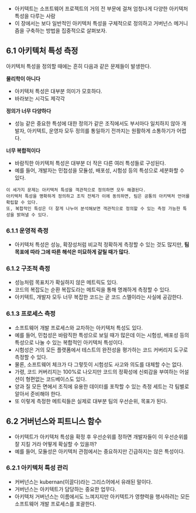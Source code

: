 - 아키텍트는 소프트웨어 프로젝트의 거의 전 부문에 걸쳐 엄청나게 다양한 아키텍처 특성을 다루는 사람
- 이 장에서는 보다 일반적인 아키텍처 특성을 구체적으로 정의하고 거버넌스 메거니즘을 구축하는 방법을 집중적으로 살펴보자.

## 6.1 아키텍처 특성 측정

아키텍처 특성을 정의할 때에는 흔히 다음과 같은 문제들이 발생한다.

**물리학이 아니다**

- 아키텍처 특성은 대부분 의미가 모호하다.
- 바라보는 시각도 제각각

**정의가 너무 다양하다**

- 성능 같은 중요한 특성에 대한 정의가 같은 조직에서도 부서마다 일치하지 않아 개발자, 아키텍트, 운영자 모두 정의를 통일하기 전까지는 원활하게 소통하기가 어렵다.

**너무 복합적이다**

- 바람직한 아키텍처 특성은 대부분 더 작은 다른 여러 특성들로 구성된다.
- 예를 들어, 개발자는 민첩성을 모듈성, 배포성, 시험성 등의 특성으로 세분화할 수 있다.

```
이 세가지 문제는 아키텍처 특성을 객관적으로 정의하면 모두 해결된다.
아키텍처 특성을 명확하게 정의하고 조직 전체가 이에 동의하면, 팀은 공통의 아키텍처 언어를 확립할 수 있다.
또, 복합적인 특성은 더 잘게 나누어 분석해보면 객관적으로 정의할 수 있는 측정 가능한 특성을 밝혀낼 수 있다.
```

### 6.1.1 운영적 측정

- 아키텍처 특성은 성능, 확장성처럼 비교적 정확하게 측정할 수 있는 것도 많지만, **팀 목표에 따라 그에 따른 해석은 미묘하게 갈릴 때가 많다.**

### 6.1.2 구조적 측정

- 성능처럼 목표치가 확실하지 않은 메트릭도 있다.
- 코드의 복잡도는 순환 복잡도라는 메트릭을 통해 명쾌하게 측정할 수 있다.
- 아키텍트, 개발자 모두 너무 복잡한 코드는 곧 코드 스멜이라는 사실에 공감한다.

### 6.1.3 프로세스 측정

- 소프트웨어 개발 프로세스와 교차하는 아키텍처 특성도 있다.
- 예를 들어, 민첩성은 바람직한 특성으로 보일 때가 많은데 이는 시험성, 배포성 등의 특성으로 나눌 수 있는 복합적인 아키텍처 특성이다.
- 시험성은 거의 모든 플랫폼에서 테스트의 완전성을 평가하는 코드 커버리지 도구로 측정할 수 있다.
- 물론, 소프트웨어 체크가 다 그렇듯이 시험성도 사고와 의도를 대체할 수는 없다.
- 가령, 코드 커버리지는 100%로 나오지만 코드의 정확성에 신뢰감을 부여하는 어설션이 형편없는 코드베이스도 있다.
- 양과 질 모든 면에서 조직에 유용한 데이터를 포착할 수 있는 측정 세트는 각 팀별로 알아서 준비해야 한다.
- 또 이렇게 측정한 메트릭들은 실제로 대부분 팀의 우선순위, 목표가 된다.

## 6.2 거버넌스와 피트니스 함수

- 아키텍트가 아키텍처 특성을 확정 후 우선순위를 정하면 개발자들이 이 우선순위를 잘 지킬 거라 어떻게 확실할 수 있을까?
- 예를 들어, 모듈성은 아키텍처 관점에서는 중요하지만 긴급하지는 않은 특성이다.

### 6.2.1 아키텍처 특성 관리

- 커버넌스는 kubernan(이끌다)라는 그리스어에서 유래된 말이다.
- 거버넌스는 아키텍트가 담당하는 중요한 업무다.
- 아키텍처 거버넌스는 이름에서도 느껴지지만 아키텍트가 영향력을 행사하려는 모든 소프트웨어 개발 프로세스를 포괄한다.
